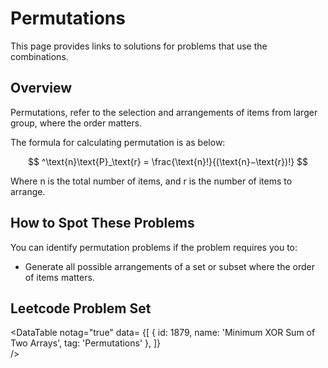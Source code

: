 

# Permutations

This page provides links to solutions for problems that use the combinations.

## Overview

Permutations, refer to the selection and arrangements of items from larger group, where the order matters.

The formula for calculating permutation is as below: 

$$
^\text{n}\text{P}_\text{r} = \frac{\text{n}!}{(\text{n}−\text{r})!}
$$

Where $\text{n}$ is the total number of items, and $\text{r}$ is the number of items to arrange.


## How to Spot These Problems

You can identify permutation problems if the problem requires you to:

- Generate all possible arrangements of a set or subset where the order of items matters.


## Leetcode Problem Set

<DataTable notag="true" data=
{[
	{ id: 1879, name: 'Minimum XOR Sum of Two Arrays', tag: 'Permutations' },
]}  
/>